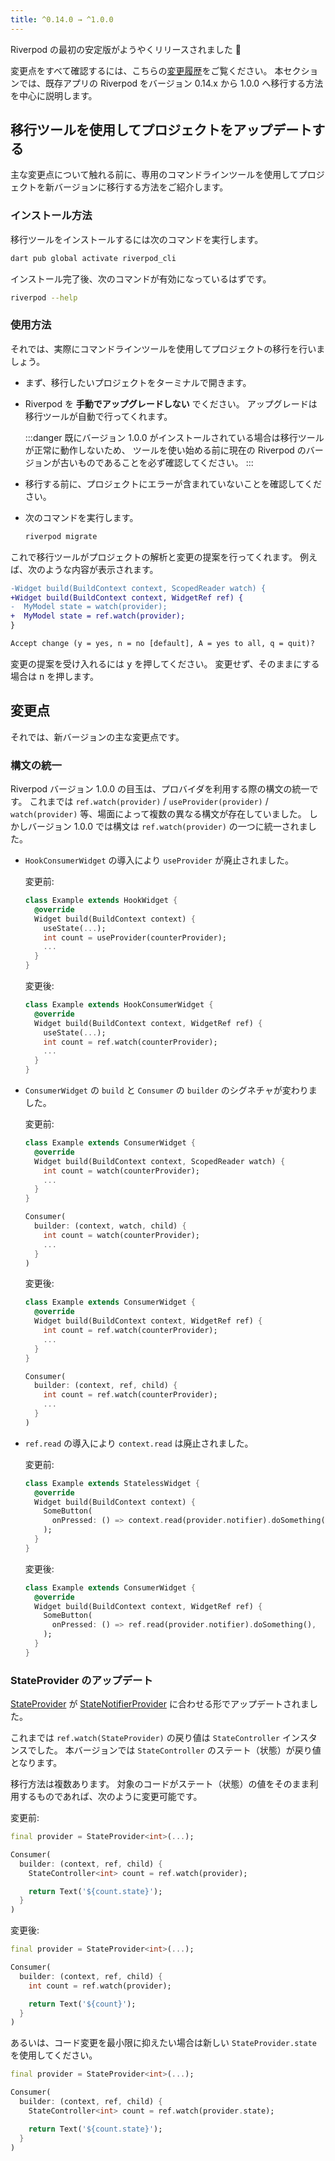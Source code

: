 ```yaml
---
title: ^0.14.0 → ^1.0.0
---
```


Riverpod の最初の安定版がようやくリリースされました 👏

変更点をすべて確認するには、こちらの[変更履歴](https://pub.dev/packages/flutter_riverpod/changelog#100)をご覧ください。
本セクションでは、既存アプリの Riverpod をバージョン 0.14.x から 1.0.0 へ移行する方法を中心に説明します。

## 移行ツールを使用してプロジェクトをアップデートする

主な変更点について触れる前に、専用のコマンドラインツールを使用してプロジェクトを新バージョンに移行する方法をご紹介します。

### インストール方法

移行ツールをインストールするには次のコマンドを実行します。

```sh
dart pub global activate riverpod_cli
```

インストール完了後、次のコマンドが有効になっているはずです。

```sh
riverpod --help
```

### 使用方法

それでは、実際にコマンドラインツールを使用してプロジェクトの移行を行いましょう。

- まず、移行したいプロジェクトをターミナルで開きます。
- Riverpod を **手動でアップグレードしない** でください。
  アップグレードは移行ツールが自動で行ってくれます。

  :::danger
  既にバージョン 1.0.0 がインストールされている場合は移行ツールが正常に動作しないため、
  ツールを使い始める前に現在の Riverpod のバージョンが古いものであることを必ず確認してください。
  :::

- 移行する前に、プロジェクトにエラーが含まれていないことを確認してください。
- 次のコマンドを実行します。
  ```sh
  riverpod migrate
  ```

これで移行ツールがプロジェクトの解析と変更の提案を行ってくれます。
例えば、次のような内容が表示されます。

```diff
-Widget build(BuildContext context, ScopedReader watch) {
+Widget build(BuildContext context, WidgetRef ref) {
-  MyModel state = watch(provider);
+  MyModel state = ref.watch(provider);
}

Accept change (y = yes, n = no [default], A = yes to all, q = quit)?
```

変更の提案を受け入れるには <kbd>y</kbd> を押してください。
変更せず、そのままにする場合は <kbd>n</kbd> を押します。

## 変更点

それでは、新バージョンの主な変更点です。

### 構文の統一

Riverpod バージョン 1.0.0 の目玉は、プロバイダを利用する際の構文の統一です。
これまでは `ref.watch(provider)` / `useProvider(provider)` / `watch(provider)` 等、場面によって複数の異なる構文が存在していました。
しかしバージョン 1.0.0 では構文は `ref.watch(provider)` の一つに統一されました。

- `HookConsumerWidget` の導入により `useProvider` が廃止されました。

  変更前:

  ```dart
  class Example extends HookWidget {
    @override
    Widget build(BuildContext context) {
      useState(...);
      int count = useProvider(counterProvider);
      ...
    }
  }
  ```

  変更後:

  ```dart
  class Example extends HookConsumerWidget {
    @override
    Widget build(BuildContext context, WidgetRef ref) {
      useState(...);
      int count = ref.watch(counterProvider);
      ...
    }
  }
  ```

- `ConsumerWidget` の `build` と `Consumer` の `builder` のシグネチャが変わりました。

  変更前:

  ```dart
  class Example extends ConsumerWidget {
    @override
    Widget build(BuildContext context, ScopedReader watch) {
      int count = watch(counterProvider);
      ...
    }
  }

  Consumer(
    builder: (context, watch, child) {
      int count = watch(counterProvider);
      ...
    }
  )
  ```

  変更後:

  ```dart
  class Example extends ConsumerWidget {
    @override
    Widget build(BuildContext context, WidgetRef ref) {
      int count = ref.watch(counterProvider);
      ...
    }
  }

  Consumer(
    builder: (context, ref, child) {
      int count = ref.watch(counterProvider);
      ...
    }
  )
  ```

- `ref.read` の導入により `context.read` は廃止されました。

  変更前:

  ```dart
  class Example extends StatelessWidget {
    @override
    Widget build(BuildContext context) {
      SomeButton(
        onPressed: () => context.read(provider.notifier).doSomething(),
      );
    }
  }
  ```

  変更後:

  ```dart
  class Example extends ConsumerWidget {
    @override
    Widget build(BuildContext context, WidgetRef ref) {
      SomeButton(
        onPressed: () => ref.read(provider.notifier).doSomething(),
      );
    }
  }
  ```

### StateProvider のアップデート

[StateProvider] が [StateNotifierProvider] に合わせる形でアップデートされました。

これまでは `ref.watch(StateProvider)` の戻り値は `StateController` インスタンスでした。
本バージョンでは `StateController` のステート（状態）が戻り値となります。

移行方法は複数あります。
対象のコードがステート（状態）の値をそのまま利用するものであれば、次のように変更可能です。

変更前:

```dart
final provider = StateProvider<int>(...);

Consumer(
  builder: (context, ref, child) {
    StateController<int> count = ref.watch(provider);

    return Text('${count.state}');
  }
)
```

変更後:

```dart
final provider = StateProvider<int>(...);

Consumer(
  builder: (context, ref, child) {
    int count = ref.watch(provider);

    return Text('${count}');
  }
)
```

あるいは、コード変更を最小限に抑えたい場合は新しい `StateProvider.state` を使用してください。

```dart
final provider = StateProvider<int>(...);

Consumer(
  builder: (context, ref, child) {
    StateController<int> count = ref.watch(provider.state);

    return Text('${count.state}');
  }
)
```

[statenotifierprovider]: ../providers/state_notifier_provider
[stateprovider]: ../providers/state_provider
[statenotifier]: https://pub.dev/documentation/state_notifier/latest/state_notifier/StateNotifier-class.html
